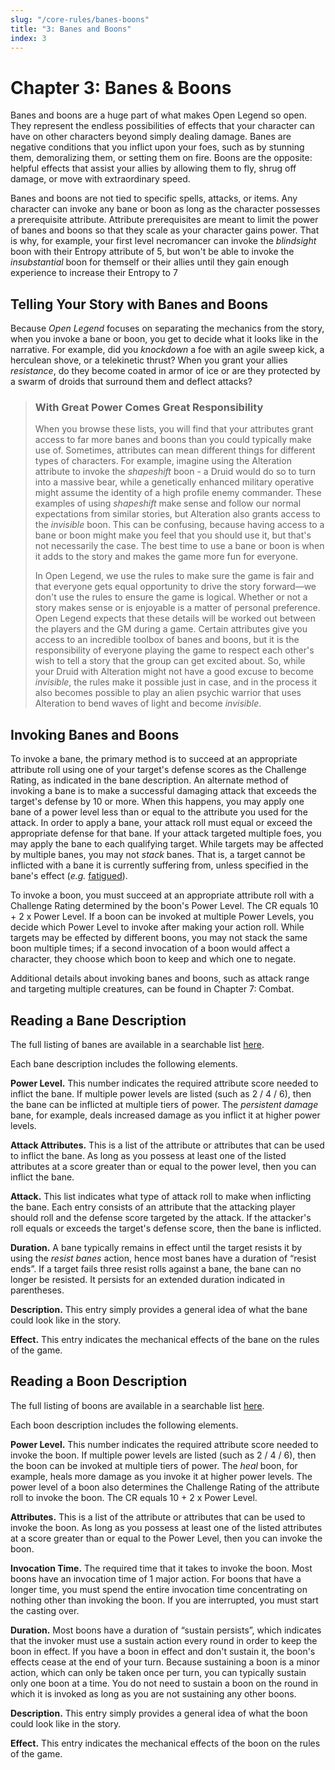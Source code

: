 ```yaml
---
slug: "/core-rules/banes-boons"
title: "3: Banes and Boons"
index: 3
---
```



<TableOfContents headings={props.headings} />

# Chapter 3: Banes & Boons

Banes and boons are a huge part of what makes Open Legend so open. They represent the endless possibilities of effects that your character can have on other characters beyond simply dealing damage. Banes are negative conditions that you inflict upon your foes, such as by stunning them, demoralizing them, or setting them on fire. Boons are the opposite: helpful effects that assist your allies by allowing them to fly, shrug off damage, or move with extraordinary speed.

Banes and boons are not tied to specific spells, attacks, or items. Any character can invoke any bane or boon as long as the character possesses a prerequisite attribute. Attribute prerequisites are meant to limit the power of banes and boons so that they scale as your character gains power. That is why, for example, your first level necromancer can invoke the _blindsight_ boon with their Entropy attribute of 5, but won't be able to invoke the _insubstantial_ boon for themself or their allies until they gain enough experience to increase their Entropy to 7

## Telling Your Story with Banes and Boons

Because _Open Legend_ focuses on separating the mechanics from the story, when you invoke a bane or boon, you get to decide what it looks like in the narrative. For example, did you _knockdown_ a foe with an agile sweep kick, a herculean shove, or a telekinetic thrust? When you grant your allies _resistance_, do they become coated in armor of ice or are they protected by a swarm of droids that surround them and deflect attacks?

> ### With Great Power Comes Great Responsibility
>
> When you browse these lists, you will find that your attributes grant access to far more banes and boons than you could typically make use of. Sometimes, attributes can mean different things for different types of characters. For example, imagine using the Alteration attribute to invoke the _shapeshift_ boon - a Druid would do so to turn into a massive bear, while a genetically enhanced military operative might assume the identity of a high profile enemy commander. These examples of using _shapeshift_ make sense and follow our normal expectations from similar stories, but Alteration also grants access to the _invisible_ boon. This can be confusing, because having access to a bane or boon might make you feel that you should use it, but that's not necessarily the case. The best time to use a bane or boon is when it adds to the story and makes the game more fun for everyone.
>
> In Open Legend, we use the rules to make sure the game is fair and that everyone gets equal opportunity to drive the story forward—we don't use the rules to ensure the game is logical. Whether or not a story makes sense or is enjoyable is a matter of personal preference. Open Legend expects that these details will be worked out between the players and the GM during a game. Certain attributes give you access to an incredible toolbox of banes and boons, but it is the responsibility of everyone playing the game to respect each other's wish to tell a story that the group can get excited about. So, while your Druid with Alteration might not have a good excuse to become _invisible_, the rules make it possible just in case, and in the process it also becomes possible to play an alien psychic warrior that uses Alteration to bend waves of light and become _invisible_.

## Invoking Banes and Boons

To invoke a bane, the primary method is to succeed at an appropriate attribute roll using one of your target's defense scores as the Challenge Rating, as indicated in the bane description. An alternate method of invoking a bane is to make a successful damaging attack that exceeds the target's defense by 10 or more. When this happens, you may apply one bane of a power level less than or equal to the attribute you used for the attack. In order to apply a bane, your attack roll must equal or exceed the appropriate defense for that bane. If your attack targeted multiple foes, you may apply the bane to each qualifying target. While targets may be affected by multiple banes, you may not _stack_ banes. That is, a target cannot be inflicted with a bane it is currently suffering from, unless specified in the bane's effect (_e.g._ [fatigued](http://www.openlegendrpg.com/banes/fatigued)).

To invoke a boon, you must succeed at an appropriate attribute roll with a Challenge Rating determined by the boon's Power Level. The CR equals 10 + 2 x Power Level. If a boon can be invoked at multiple Power Levels, you decide which Power Level to invoke after making your action roll. While targets may be effected by different boons, you may not stack the same boon multiple times; if a second invocation of a boon would affect a character, they choose which boon to keep and which one to negate.

Additional details about invoking banes and boons, such as attack range and targeting multiple creatures, can be found in Chapter 7: Combat.

## Reading a Bane Description

The full listing of banes are available in a searchable list [here](http://openlegendrpg.com/banes).

Each bane description includes the following elements.

**Power Level.** This number indicates the required attribute score needed to inflict the bane. If multiple power levels are listed (such as 2 / 4 / 6), then the bane can be inflicted at multiple tiers of power. The _persistent damage_ bane, for example, deals increased damage as you inflict it at higher power levels.

**Attack Attributes.** This is a list of the attribute or attributes that can be used to inflict the bane. As long as you possess at least one of the listed attributes at a score greater than or equal to the power level, then you can inflict the bane.

**Attack.** This list indicates what type of attack roll to make when inflicting the bane. Each entry consists of an attribute that the attacking player should roll and the defense score targeted by the attack. If the attacker's roll equals or exceeds the target's defense score, then the bane is inflicted.

**Duration.** A bane typically remains in effect until the target resists it by using the _resist banes_ action, hence most banes have a duration of “resist ends”. If a target fails three resist rolls against a bane, the bane can no longer be resisted. It persists for an extended duration indicated in parentheses.

**Description.** This entry simply provides a general idea of what the bane could look like in the story.

**Effect.** This entry indicates the mechanical effects of the bane on the rules of the game.

## Reading a Boon Description

The full listing of boons are available in a searchable list [here](http://openlegendrpg.com/boons).

Each boon description includes the following elements.

**Power Level.** This number indicates the required attribute score needed to invoke the boon. If multiple power levels are listed (such as 2 / 4 / 6), then the boon can be invoked at multiple tiers of power. The _heal_ boon, for example, heals more damage as you invoke it at higher power levels. The power level of a boon also determines the Challenge Rating of the attribute roll to invoke the boon. The CR equals 10 + 2 x Power Level.

**Attributes.** This is a list of the attribute or attributes that can be used to invoke the boon. As long as you possess at least one of the listed attributes at a score greater than or equal to the Power Level, then you can invoke the boon.

**Invocation Time.** The required time that it takes to invoke the boon. Most boons have an invocation time of 1 major action. For boons that have a longer time, you must spend the entire invocation time concentrating on nothing other than invoking the boon. If you are interrupted, you must start the casting over.

**Duration.** Most boons have a duration of “sustain persists”, which indicates that the invoker must use a sustain action every round in order to keep the boon in effect. If you have a boon in effect and don't sustain it, the boon's effects cease at the end of your turn. Because sustaining a boon is a minor action, which can only be taken once per turn, you can typically sustain only one boon at a time. You do not need to sustain a boon on the round in which it is invoked as long as you are not sustaining any other boons.

**Description.** This entry simply provides a general idea of what the boon could look like in the story.

**Effect.** This entry indicates the mechanical effects of the boon on the rules of the game.
